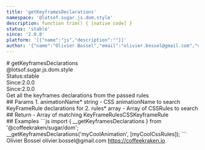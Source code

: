 ```yaml
---
title: 'getKeyframesDeclarations'
namespace: '@lotsof.sugar.js.dom.style'
description: function trim() { [native code] }
status: 'stable'
since: '2.0.0'
platform: '[{"name":"js","description":""}]'
author: '{"name":"Olivier Bossel","email":"olivier.bossel@gmail.com","url":"https://coffeekraken.io"}'
---
```

<div class="docmap-mdx">
# getKeyframesDeclarations
<div class="_namespace">@lotsof.sugar.js.dom.style</div>
<div class="_metas">
<div class="_status"><span class="_status-label">Status:</span><span class="_status-value -stable">stable</span></div>
<div class="_since"><span class="_since-label">Since:</span><span class="_since-value">2.0.0</span></div>
<div class="_since"><span class="_since-label">Since:</span><span class="_since-value">2.0.0</span></div>
</div>
<div class="_description">
Get all the keyframes declarations from the passed rules
</div>
<div class="_params">
## Params
1. <span class="_name">animationName<span class="_required">*</span></span><span class="_default"></span> <span class="_type">string</span>
   - CSS animationName to search KeyFrameRule declarations for
2. <span class="_name">rules<span class="_required">*</span></span><span class="_default"></span> <span class="_type">array</span>
   - Array of CSSRules to search
</div>
<div class="_return">
## Return
- <span class="_description">Array of matching KeyFrameRules</span><span class="_default"></span><span class="_type">CSSKeyframeRule</span>
</div>
<div class="_examples">
## Examples
```js
import { __getKeyframesDeclarations } from '@coffeekraken/sugar/dom';
__getKeyframesDeclarations('myCoolAnimation', [myCoolCssRules]);
```
</div>
<div class="_author">
<span class="_name">Olivier Bossel</span>
<span class="_email">olivier.bossel@gmail.com</span>
<a href="https://coffeekraken.io" target="_blank" class="_url">https://coffeekraken.io</a>
</div>
</div>